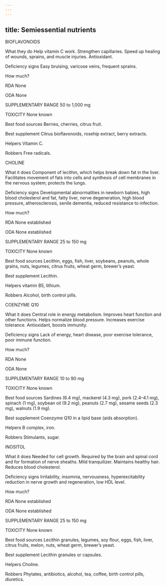 ```yaml
---
---
---
```

title: Semiessential nutrients
---




BIOFLAVONOIDS


What they do Help vitamin C work. Strengthen capillaries. Speed up healing of wounds, sprains, and muscle injuries. Antioxidant.

Deficiency signs Easy bruising, varicose veins, frequent sprains.

How much?

RDA None

ODA None

SUPPLEMENTARY RANGE 50 to 1,000 mg

TOXICITY None known

Best food sources Berries, cherries, citrus fruit.

Best supplement Citrus bioflavonoids, rosehip extract, berry extracts.

Helpers Vitamin C.

Robbers Free radicals.





CHOLINE


What it does Component of lecithin, which helps break down fat in the liver. Facilitates movement of fats into cells and synthesis of cell membranes in the nervous system; protects the lungs.

Deficiency signs Developmental abnormalities in newborn babies, high blood cholesterol and fat, fatty liver, nerve degeneration, high blood pressure, atherosclerosis, senile dementia, reduced resistance to infection.

How much?

RDA None established

ODA None established

SUPPLEMENTARY RANGE 25 to 150 mg

TOXICITY None known

Best food sources Lecithin, eggs, fish, liver, soybeans, peanuts, whole grains, nuts, legumes, citrus fruits, wheat germ, brewer’s yeast.

Best supplement Lecithin.

Helpers vitamin B5, lithium.

Robbers Alcohol, birth control pills.





COENZYME Q10


What it does Central role in energy metabolism. Improves heart function and other functions. Helps normalize blood pressure. Increases exercise tolerance. Antioxidant, boosts immunity.

Deficiency signs Lack of energy, heart disease, poor exercise tolerance, poor immune function.

How much?

RDA None

ODA None

SUPPLEMENTARY RANGE 10 to 90 mg

TOXICITY None known

Best food sources Sardines (6.4 mg), mackerel (4.3 mg), pork (2.4–4.1 mg), spinach (1 mg), soybean oil (9.2 mg), peanuts (2.7 mg), sesame seeds (2.3 mg), walnuts (1.9 mg).

Best supplement Coenzyme Q10 in a lipid base (aids absorption).

Helpers B complex, iron.

Robbers Stimulants, sugar.





INOSITOL


What it does Needed for cell growth. Required by the brain and spinal cord and for formation of nerve sheaths. Mild tranquilizer. Maintains healthy hair. Reduces blood cholesterol.

Deficiency signs Irritability, insomnia, nervousness, hyperexcitability reduction in nerve growth and regeneration, low HDL level.

How much?

RDA None established

ODA None established

SUPPLEMENTARY RANGE 25 to 150 mg

TOXICITY None known

Best food sources Lecithin granules, legumes, soy flour, eggs, fish, liver, citrus fruits, melon, nuts, wheat germ, brewer’s yeast.

Best supplement Lecithin granules or capsules.

Helpers Choline.

Robbers Phytates, antibiotics, alcohol, tea, coffee, birth control pills, diuretics.